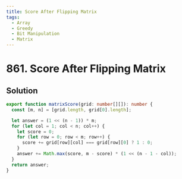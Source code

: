 ```yaml
---
title: Score After Flipping Matrix
tags:
  - Array
  - Greedy
  - Bit Manipulation
  - Matrix
---
```


# 861. Score After Flipping Matrix

<Badges>
  <LevelBadge level="medium" />
  <TopicBadge name="Array" slug="array" />
  <TopicBadge name="Greedy" slug="greedy" />
  <TopicBadge name="Bit Manipulation" slug="bit-manipulation" />
  <TopicBadge name="Matrix" slug="matrix" />
</Badges>

## Solution

```typescript filename="solution.ts" copy
export function matrixScore(grid: number[][]): number {
  const [m, n] = [grid.length, grid[0].length];

  let answer = (1 << (n - 1)) * m;
  for (let col = 1; col < n; col++) {
    let score = 0;
    for (let row = 0; row < m; row++) {
      score += grid[row][col] === grid[row][0] ? 1 : 0;
    }
    answer += Math.max(score, m - score) * (1 << (n - 1 - col));
  }
  return answer;
}
```

<ProblemLink
  codingSite="leetcode"
  href="https://leetcode.com/problems/score-after-flipping-matrix"
  title="Score After Flipping Matrix"
/>
